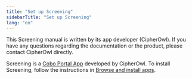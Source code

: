 ```yaml
---
title: "Set up Screening"
sidebarTitle: "Set up Screening"
lang: "en"
---
```

<Tip>This Screening manual is written by its app developer (CipherOwl). If you have any questions regarding the documentation or the product, please contact CipherOwl directly.</Tip>

Screening is a [Cobo Portal App](/en/portal/portal-apps/introduction) developed by CipherOwl. To install Screening, follow the instructions in [Browse and install apps](/en/portal/portal-apps/browse-and-install).
